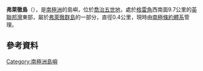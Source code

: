 {{Coord|66|53|S|143|05|E|display=title}}

'''弗萊徹島'''（{{lang-en|Fletcher Island}}），是[[南極洲|南極洲]]的島嶼，位於[[喬治五世地|喬治五世地]]，處於[[格雷角|格雷角]]西南面9.7公里的[[英聯邦灣|英聯邦灣]]東部，屬於[[弗萊徹群島|弗萊徹群島]]的一部分，直徑0.4公里，現時由[[南極條約體系|南極條約體系]]管理。

==參考資料==
{{usgs-gazetteer}}

{{DEFAULTSORT:Fletcher Island}}
[[Category:南極洲島嶼|Category:南極洲島嶼]]


{{GeorgeVLand-geo-stub}}